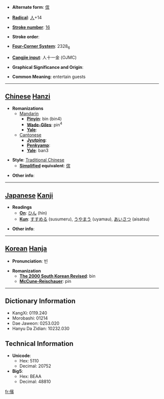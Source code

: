 * '''Alternate form''': [[傧]]

* '''[[Wiktionary:Chinese radical index| Radical]]''': [[Wiktionary:Chinese radical index 人|人]]+14

* '''[[Wiktionary:Chinese total strokes index|Stroke number]]''': [[Wiktionary:Chinese total strokes index 16|16]]

* '''Stroke order''': 

* '''[[Wiktionary:Chinese four corner index|Four-Corner System]]''': 2328<sub>6</sub>

* '''[[Wiktionary:Chinese Cangjie index|Cangjie input]]''': 人十一金 (OJMC)

* '''Graphical Significance and Origin''': 

* '''Common Meaning''': entertain guests

----

== [[Chinese]] [[Hanzi]] ==

* '''Romanizations'''
** [[Mandarin]]
*** '''[[Pinyin]]''': bìn (bin4)
*** '''[[Wade-Giles]]''': pin<sup>4</sup>
*** '''[[Yale]]''': 
**[[Cantonese]]
***'''[[Jyutping]]''':
***'''[[Penkyamp]]''': 
***'''[[Yale]]''': ban3

* '''Style''': [[Traditional Chinese]] 
** '''[[Simplified Chinese|Simplified]] equivalent''': [[傧]]

* '''Other info''': 

----

== [[Japanese]] [[Kanji]] ==

* '''Readings'''
** '''[[On]]''': [[ひん]] (hin)
** '''[[Kun]]''': [[すすめる]] (susumeru), [[うやまう]] (uyamau), [[あいさつ]] (aisatsu)

* '''Other info''':  

----

== [[Korean]] [[Hanja]] ==

* '''Pronunciation''': 빈

* '''Romanization'''
** '''[[The 2000 South Korean Revised Romanization|The 2000 South Korean Revised]]''': bin
** '''[[McCune-Reischauer]]''': pin

----

== Dictionary Information ==

* KangXi: 0119.240
* Morobashi: 01214
* Dae Jaweon: 0253.020
* Hanyu Da Zidian: 10232.030

== Technical Information ==

* '''Unicode''':
** Hex: 5110
** Decimal: 20752
* '''Big5''':
** Hex: BEAA
** Decimal: 48810

[[fr:儐]]